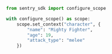 ```python
from sentry_sdk import configure_scope

with configure_scope() as scope:
    scope.set_context("character", {
        "name": "Mighty Fighter",
        "age": 19,
        "attack_type": "melee"
    })
```
